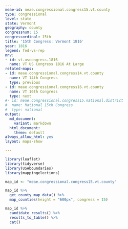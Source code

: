 ```yaml
---
meae-id: meae.congressional.congress15.vt.county
type: congressional
level: state
state: Vermont
geography: county
congressnum: 15
congressordinal: 15th
title: '15th Congress: Vermont 1816'
year: 1816
legend: fed-vs-rep
nnv:
- id: vt.uscongress.1816
  name: VT US Congress 1816 At Large
related-maps:
- id: meae.congressional.congress14.vt.county
  name: VT 14th Congress
  type: previous
- id: meae.congressional.congress16.vt.county
  name: VT 16th Congress
  type: next
#- id: meae.congressional.congress15.national.district
#  name: National 15th Congress
#  type: national
output:
  md_document:
    variant: markdown
  html_document:
    theme: default
always_allow_html: yes
layout: maps-show

---
```


```r
library(leaflet)
library(tidyverse)
library(USAboundaries)
library(mappingelections)

map_id <- "meae.congressional.congress15.vt.county"
```

<div class="map">

```r
map_id %>%
  get_county_map_data() %>%
  map_counties(height = "600px", congress = 15)
```

</div>

<div class="results-table">

```r
map_id %>%
  candidate_results() %>%
  results_to_table() %>%
  cat()
```

</div>
